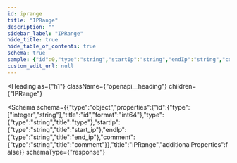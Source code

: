 ```yaml
---
id: iprange
title: "IPRange"
description: ""
sidebar_label: "IPRange"
hide_title: true
hide_table_of_contents: true
schema: true
sample: {"id":0,"type":"string","startIp":"string","endIp":"string","comment":"string"}
custom_edit_url: null
---
```



<Heading
  as={"h1"}
  className={"openapi__heading"}
  children={"IPRange"}
>
</Heading>





<Schema
  schema={{"type":"object","properties":{"id":{"type":["integer","string"],"title":"id","format":"int64"},"type":{"type":"string","title":"type"},"startIp":{"type":"string","title":"start_ip"},"endIp":{"type":"string","title":"end_ip"},"comment":{"type":"string","title":"comment"}},"title":"IPRange","additionalProperties":false}}
  schemaType={"response"}
>
  
</Schema>
            